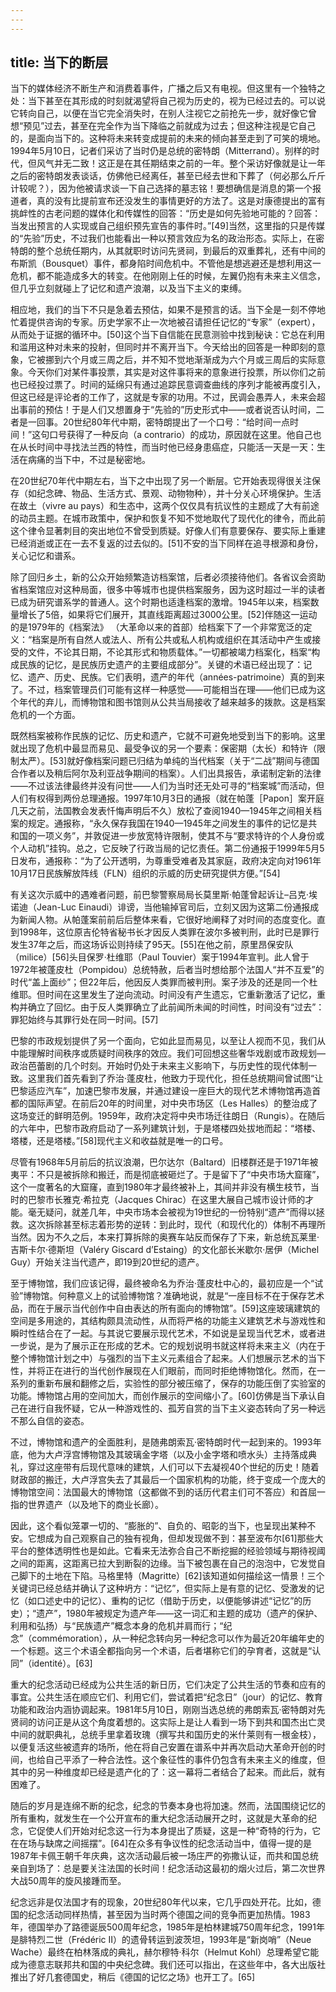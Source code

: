 ```yaml
---
---
---
```

title: 当下的断层
---




当下的媒体经济不断生产和消费着事件，广播之后又有电视。但这里有一个独特之处：当下甚至在其形成的时刻就渴望将自己视为历史的，视为已经过去的。可以说它转向自己，以便在当它完全消失时，在别人注视它之前抢先一步，就好像它曾想“预见”过去，甚至在完全作为当下降临之前就成为过去；但这种注视是它自己的，是面向当下的。这种将未来转变成提前的未来的倾向甚至走到了可笑的境地。1994年5月10日，记者们采访了当时仍是总统的密特朗（Mitterrand）。别样的时代，但风气并无二致！这正是在其任期结束之前的一年。整个采访好像就是让一年之后的密特朗发表谈话，仿佛他已经离任，甚至已经去世和下葬了（何必那么斤斤计较呢？），因为他被请求谈一下自己选择的墓志铭！要想确信是消息的第一个报道者，真的没有比提前宣布还没发生的事情更好的方法了。这是对康德提出的富有挑衅性的古老问题的媒体化和传媒性的回答：“历史是如何先验地可能的？回答：当发出预言的人实现或自己组织预先宣告的事件时。”[49]当然，这里指的只是传媒的“先验”历史，不过我们也能看出一种以预言效应为名的政治形态。实际上，在密特朗的整个总统任期内，从其就职时访问先贤祠，到最后的双重葬礼，还有中间的布斯凯（Bousquet）事件，都身陷时间危机中。不管他是想逃避还是想利用这一危机，都不能造成多大的转变。在他刚刚上任的时候，左翼仍抱有未来主义信念，但几乎立刻就碰上了记忆和遗产浪潮，以及当下主义的束缚。

相应地，我们的当下不只是急着去预估，如果不是预言的话。当下全是一刻不停地忙着提供咨询的专家。历史学家不止一次地被召请担任记忆的“专家”（expert），从而处于证据的循环中。[50]这个当下自信能在民意测验中找到秘诀：它总在利用和滥用这种对未来的投射，但同时并不离开当下。今天给出的回答是一种即刻的意象，它被挪到六个月或三周之后，并不知不觉地渐渐成为六个月或三周后的实际意象。今天你们对某件事投票，其实是对这件事将来的意象进行投票，所以你们之前也已经投过票了。时间的延绵只有通过追踪民意调查曲线的序列才能被再度引入，但这已经是评论者的工作了，这就是专家的功用。不过，民调会愚弄人，未来会超出事前的预估！于是人们又想置身于“先验的”历史形式中——或者说否认时间，二者是一回事。20世纪80年代中期，密特朗提出了一个口号：“给时间一点时间！”这句口号获得了一种反向（a contrario）的成功，原因就在这里。他自己也在从长时间中寻找法兰西的特性，而当时他已经身患癌症，只能活一天是一天：生活在病痛的当下中，不过是秘密地。

在20世纪70年代中期左右，当下之中出现了另一个断层。它开始表现得很关注保存（如纪念碑、物品、生活方式、景观、动物物种），并十分关心环境保护。生活在故土（vivre au pays）和生态中，这两个仅仅具有抗议性的主题成了大有前途的动员主题。在城市政策中，保护和恢复不知不觉地取代了现代化的律令，而此前这个律令显著刺目的突出地位不曾受到质疑。好像人们有意要保存、要实际上重建已经消逝或正在一去不复返的过去似的。[51]不安的当下同样在追寻根源和身份，关心记忆和谱系。

除了回归乡土，新的公众开始频繁造访档案馆，后者必须接待他们。各省议会资助省档案馆应对这种局面，很多中等城市也提供档案服务，因为这时超过一半的读者已成为研究谱系学的普通人。这个时期也适逢档案的激增。1945年以来，档案数量增长了5倍，如果将它们展开，其直线距离超过3000公里。[52]伴随这一运动的是1979年的《档案法》 （大革命以来的首部）给档案下了一个非常宽泛的定义：“档案是所有自然人或法人、所有公共或私人机构或组织在其活动中产生或接受的文件，不论其日期，不论其形式和物质载体。”一切都被竭力档案化，档案“构成民族的记忆，是民族历史遗产的主要组成部分”。关键的术语已经出现了：记忆、遗产、历史、民族。它们表明，遗产的年代（années-patrimoine）真的到来了。不过，档案管理员们可能有这样一种感觉——可能相当在理——他们已成为这个年代的弃儿，而博物馆和图书馆则从公共当局接收了越来越多的拨款。这是档案危机的一个方面。

既然档案被称作民族的记忆、历史和遗产，它就不可避免地受到当下的影响。这里就出现了危机中最显而易见、最受争议的另一个要素：保密期（太长）和特许（限制太严）。[53]就好像档案问题已归结为单纯的当代档案（关于“二战”期间与德国合作者以及稍后阿尔及利亚战争期间的档案）。人们出具报告，承诺制定新的法律——不过该法律最终并没有问世——人们为当时还无处可寻的“档案城”而活动，但人们有权得到两份总理通报。1997年10月3日的通报（就在帕蓬［Papon］案开庭几天之前，法国教会发表忏悔声明后不久）放松了查阅1940—1945年之间相关档案的规定。通报称，“永久保存我国在1940—1945年之间发生的事件的记忆是共和国的一项义务”，并敦促进一步放宽特许限制，使其不与“要求特许的个人身份或个人动机”挂钩。总之，它反映了行政当局的记忆责任。第二份通报于1999年5月5日发布，通报称：“为了公开透明，为尊重受难者及其家庭，政府决定向对1961年10月17日民族解放阵线（FLN）组织的示威的历史研究提供方便。”[54]

有关这次示威中的遇难者问题，前巴黎警察局局长莫里斯·帕蓬曾起诉让–吕克·埃诺迪（Jean-Luc Einaudi）诽谤，当他输掉官司后，立刻又因为这第二份通报成为新闻人物。从帕蓬案前前后后整体来看，它很好地阐释了对时间的态度变化。直到1998年，这位原吉伦特省秘书长才因反人类罪在波尔多被判刑，此时已是罪行发生37年之后，而这场诉讼则持续了95天。[55]在他之前，原里昂保安队（milice）[56]头目保罗·杜维耶（Paul Touvier）案于1994年宣判。此人曾于1972年被蓬皮杜（Pompidou）总统特赦，后者当时想给那个法国人“并不互爱”的时代“盖上面纱”；但22年后，他因反人类罪而被判刑。案子涉及的还是同一个杜维耶。但时间在这里发生了逆向流动。时间没有产生遗忘，它重新激活了记忆，重构并确立了回忆。由于反人类罪确立了此前闻所未闻的时间性，时间没有“过去”：罪犯始终与其罪行处在同一时间。[57]

巴黎的市政规划提供了另一个面向，它如此显而易见，以至让人视而不见，我们从中能理解时间秩序或质疑时间秩序的效应。我们可回想这些奢华戏剧或市政规划—政治芭蕾剧的几个时刻。开始时仍处于未来主义影响下，与历史性的现代体制一致。这里我们首先看到了乔治·蓬皮杜，他致力于现代化，担任总统期间曾试图“让巴黎适应汽车”，加速巴黎市发展，并通过建设一座巨大的现代艺术博物馆再造首都的国际声望。在前后20年的时间里，对中央市场区（Les Halles）的整治成了这场变迁的鲜明范例。1959年，政府决定将中央市场迁往朗日（Rungis）。在随后的六年中，巴黎市政府启动了一系列建筑计划，于是塔楼四处拔地而起：“塔楼、塔楼，还是塔楼。”[58]现代主义和收益就是唯一的口号。

尽管有1968年5月前后的抗议浪潮，巴尔达尔（Baltard）旧楼群还是于1971年被夷平：不只是被拆除和搬迁，而是彻底被砸烂了。于是留下了“中央市场大窟窿”，这个一度著名的大窟窿，直到1980年才最终被补上，其间并非没有横生枝节，当时的巴黎市长雅克·希拉克（Jacques Chirac）在这里大展自己城市设计师的才能。毫无疑问，就差几年，中央市场本会被视为19世纪的一份特别“遗产”而得以拯救。这次拆除甚至标志着形势的逆转：到此时，现代（和现代化的）体制不再理所当然。因为不久之后，本来打算拆除的奥赛车站反而保存了下来，新总统瓦莱里·吉斯卡尔·德斯坦（Valéry Giscard d’Estaing）的文化部长米歇尔·居伊（Michel Guy）开始关注当代遗产，即19到20世纪的遗产。

至于博物馆，我们应该记得，最终被命名为乔治·蓬皮杜中心的，最初应是一个“试验”博物馆。何种意义上的试验博物馆？准确地说，就是“一座目标不在于保存艺术品，而在于展示当代创作中自由表达的所有面向的博物馆”。[59]这座玻璃建筑的空间是多用途的，其结构颇具流动性，从而将严格的功能主义建筑艺术与游戏性和瞬时性结合在了一起。与其说它要展示现代艺术，不如说是呈现当代艺术，或者进一步说，是为了展示正在形成的艺术。它的规划说明书就这样将未来主义（内在于整个博物馆计划之中）与强烈的当下主义元素组合了起来。人们想展示艺术的当下性，并将正在进行的当代创作展现在人们眼前，而同时拒绝博物馆化。然而，在一系列的重新布展和翻修之后，实验性的部分被压缩了，保存的功能压倒了实验室的功能。博物馆占用的空间加大，而创作展示的空间缩小了。[60]仿佛是当下承认自己在进行自我怀疑，它从一种游戏性的、孤芳自赏的当下主义姿态转向了另一种远不那么自信的姿态。

不过，博物馆和遗产的全面胜利，是随弗朗索瓦·密特朗时代一起到来的。1993年底，他为大卢浮宫博物馆及其玻璃金字塔（以及小金字塔和喷水头）主持落成典礼，穿过这座带有后现代意味的建筑，人们可以下去凝视40个世纪的历史！随着财政部的搬迁，大卢浮宫失去了其最后一个国家机构的功能，终于变成一个庞大的博物馆空间：法国最大的博物馆（这都做不到的话历代君主们可不答应）和首屈一指的世界遗产（以及地下的商业长廊）。

因此，这个看似笼罩一切的、“膨胀的”、自负的、昭彰的当下，也呈现出某种不安。它想成为自己观察自己的独有视角，但却发现做不到：甚至波布尔[61]那些大平台的整体透明性也是如此。它看来无法弥合自己不断挖掘的经验领域与期待视阈之间的距离，这距离已拉大到断裂的边缘。当下被包裹在自己的泡泡中，它发觉自己脚下的土地在下陷。马格里特（Magritte）[62]该知道如何描绘这一情景！三个关键词已经总结并确认了这种坍方：“记忆”，但实际上是有意的记忆、受激发的记忆（如口述史中的记忆）、重构的记忆（借助于历史，以便能够讲述“记忆”的历史）；“遗产”，1980年被规定为遗产年——这一词汇和主题的成功（遗产的保护、利用和弘扬）与“民族遗产”概念本身的危机并肩而行；“纪念”（commémoration），从一种纪念转向另一种纪念可以作为最近20年编年史的一个标题。这三个术语全都指向另一个术语，后者堪称它们的孕育者，这就是“认同”（identité）。[63]



重大的纪念活动已经成为公共生活的新日历，它们决定了公共生活的节奏和应有的事宜。公共生活在顺应它们、利用它们，尝试着把“纪念日”（jour）的记忆、教育功能和政治内涵协调起来。1981年5月10日，刚刚当选总统的弗朗索瓦·密特朗对先贤祠的访问正是从这个角度着想的。这实际上是让人看到一场下到共和国杰出亡灵中间的就职典礼，总统手里拿着玫瑰（撰写共和国历史的米什莱则有一根金枝），以便复活这些被遗弃的场所，他在将自己安置在谱系中并再次启动大革命开创的时间，也给自己平添了一种合法性。这个象征性的事件仍包含有未来主义的维度，但其中的另一种维度却已经是遗产化的了：这一幕将二者结合了起来。而此后，就有困难了。

随后的岁月是连绵不断的纪念，纪念的节奏本身也将加速。然而，法国围绕记忆的所有重构，就发生在一个公开宣布的重大纪念活动展开之时，这就是大革命的纪念，它促使人们开始对纪念这一行为本身提出了质疑，这是一种“奇特的行为，它在在场与缺席之间摇摆”。[64]在众多有争议性的纪念活动当中，值得一提的是1987年卡佩王朝千年庆典，这次活动最后被一场庄严的弥撒认证，而共和国总统亲自到场了：总是要关注法国的长时间！纪念活动这最初的烟火过后，第二次世界大战50周年的旋风接踵而至。

纪念远非是仅法国才有的现象，20世纪80年代以来，它几乎四处开花。比如，德国的纪念活动同样热情，甚至因为当时两个德国之间的竞争而更加热情。1983年，德国举办了路德诞辰500周年纪念，1985年是柏林建城750周年纪念，1991年是腓特烈二世（Frédéric II）的遗骨转运到波茨坦，1993年是“新岗哨”（Neue Wache）最终在柏林落成的典礼，赫尔穆特·科尔（Helmut Kohl）总理希望它能成为德意志联邦共和国的中央纪念碑。我们还可以指出，在这些年中，各大出版社推出了好几套德国史，稍后《德国的记忆之场》也开工了。[65]